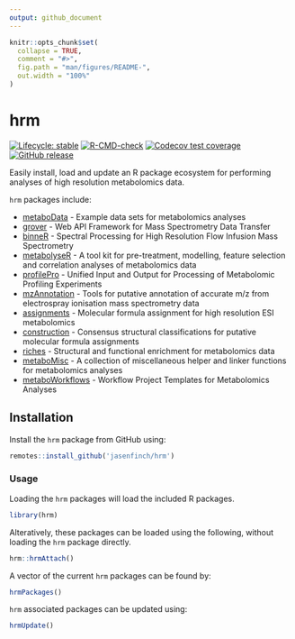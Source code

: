 ```yaml
---
output: github_document
---
```


<!-- README.md is generated from README.Rmd. Please edit that file -->

```r
knitr::opts_chunk$set(
  collapse = TRUE,
  comment = "#>",
  fig.path = "man/figures/README-",
  out.width = "100%"
)
```

# hrm

<!-- badges: start -->
[![Lifecycle: stable](https://img.shields.io/badge/lifecycle-stable-brightgreen.svg)](https://lifecycle.r-lib.org/articles/stages.html#stable)
[![R-CMD-check](https://github.com/jasenfinch/hrm/actions/workflows/R-CMD-check.yaml/badge.svg)](https://github.com/jasenfinch/hrm/actions/workflows/R-CMD-check.yaml)
[![Codecov test coverage](https://codecov.io/gh/jasenfinch/hrm/branch/master/graph/badge.svg)](https://app.codecov.io/gh/jasenfinch/hrm?branch=master)
[![GitHub release](https://img.shields.io/github/release/jasenfinch/hrm.svg)](https://GitHub.com/jasenfinch/hrm/releases/)
<!-- badges: end -->

Easily install, load and update an R package ecosystem for performing analyses of high resolution metabolomics data.

`hrm` packages include:

* [metaboData](https://aberhrml.github.io/metaboData) - Example data sets for metabolomics analyses
* [grover](https://jasenfinch.github.io/grover) - Web API Framework for Mass Spectrometry Data Transfer
* [binneR](https://aberhrml.github.io/binneR) - Spectral Processing for High Resolution Flow Infusion Mass Spectrometry
* [metabolyseR](https://jasenfinch.github.io/metabolyseR) - A tool kit for pre-treatment, modelling, feature selection and correlation analyses of metabolomics data
* [profilePro](https://jasenfinch.github.io/profilePro) - Unified Input and Output for Processing of Metabolomic Profiling Experiments
* [mzAnnotation](https://aberhrml.github.io/mzAnnotation) -  Tools for putative annotation of accurate m/z from electrospray ionisation mass spectrometry data
* [assignments](https://aberhrml.github.io/assignments) - Molecular formula assignment for high resolution ESI metabolomics
* [construction](https://jasenfinch.github.io/construction) - Consensus structural classifications for putative molecular formula assignments
* [riches](https://jasenfinch.github.io/riches) - Structural and functional enrichment for metabolomics data
* [metaboMisc](https://jasenfinch.github.io/metaboMisc) - A collection of miscellaneous helper and linker functions for metabolomics analyses
* [metaboWorkflows](https://jasenfinch.github.io/metaboWorkflows) - Workflow Project Templates for Metabolomics Analyses

## Installation

Install the `hrm` package from GitHub using:

```r
remotes::install_github('jasenfinch/hrm')
```

### Usage

Loading the `hrm` packages will load the included R packages.

```r
library(hrm)
```

Alteratively, these packages can be loaded using the following, without loading the `hrm` package directly.

```r
hrm::hrmAttach()
```

A vector of the current `hrm` packages can be found by:

```r
hrmPackages()
```

`hrm` associated packages can be updated using:

```r
hrmUpdate()
```
